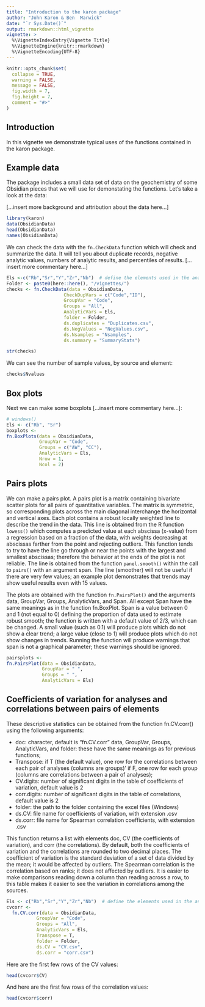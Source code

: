 ```yaml
---
title: "Introduction to the karon package"
author: "John Karon & Ben  Marwick"
date: "`r Sys.Date()`"
output: rmarkdown::html_vignette
vignette: >
  %\VignetteIndexEntry{Vignette Title}
  %\VignetteEngine{knitr::rmarkdown}
  %\VignetteEncoding{UTF-8}
---
```


```r
knitr::opts_chunk$set(
  collapse = TRUE,
  warning = FALSE,
  message = FALSE,
  fig.width = 7,
  fig.height = 7,
  comment = "#>"
)
```

## Introduction

In this vignette we demonstrate typical uses of the functions contained in the karon package. 


## Example data

The package includes a small data set of data on the geochemistry of some Obsidian pieces that we will use for demonstating the functions. Let's take a look at the data:

[...insert more background and attribution about the data here...]

```r
library(karon)
data(ObsidianData)
head(ObsidianData)
names(ObsidianData)
```

We can check the data with the `fn.CheckData` function which will check and summarize the data. It will tell you about duplicate records, negative analytic values, numbers of analytic results, and percentiles of results. [...insert more commentary here...]


```r
Els <-c("Rb","Sr","Y","Zr","Nb")  # define the elements used in the analysis
Folder <- paste0(here::here(), "/vignettes/")
checks <- fn.CheckData(data = ObsidianData, 
                     CheckDupVars = c("Code","ID"),
                     GroupVar = "Code", 
                     Groups = "All", 
                     AnalyticVars = Els, 
                     folder = Folder, 
                     ds.duplicates = "Duplicates.csv", 
                     ds.NegValues = "NegValues.csv", 
                     ds.Nsamples = "Nsamples", 
                     ds.summary = "SummaryStats")

str(checks)
```

We can see the number of sample values, by source and element:

```r
checks$Nvalues
```

## Box plots

Next we can make some boxplots [...insert more commentary here...]: 

```r
# windows()
Els <- c("Rb", "Sr")
boxplots <- 
fn.BoxPlots(data = ObsidianData, 
            GroupVar = "Code", 
            Groups = c("AW", "CC"), 
            AnalyticVars = Els,
            Nrow = 1,
            Ncol = 2)
```

## Pairs plots

We can make a pairs plot. A pairs plot is a matrix containing bivariate scatter plots for all pairs of quantitative variables.  The matrix is symmetric, so corresponding plots across the main diagonal interchange the horizontal and vertical axes.  Each plot contains a robust locally weighted line to describe the trend in the data.  This line is obtained from the R function `lowess()` which computes a predicted value at each abscissa (x-value) from a regression based on a fraction of the data, with weights decreasing at abscissas farther from the point and rejecting outliers.  This function tends to try to have the line go through or near the points with the largest and smallest abscissas; therefore the behavior at the ends of the plot is not reliable.  The line is obtained from the function `panel.smooth()` within the call to `pairs()` with an argument span.  The line (smoother) will not be useful if there are very few values; an example plot demonstrates that trends may show useful results even with 15 values.  

The plots are obtained with the function `fn.PairsPlot()` and the arguments data, GroupVar, Groups, AnalyticVars, and Span.  All except Span have the same meanings as in the function fn.BoxPlot.  Span is a value between 0 and 1 (not equal to 0) defining the proportion of data used to estimate robust smooth; the function is written with a default value of 2/3, which can be changed.  A small value (such as 0.1) will produce plots which do not show a clear trend; a large value (close to 1) will produce plots which do not show changes in trends.  Running the function will produce warnings that span is not a graphical parameter; these warnings should be ignored.

```r
pairsplots <- 
fn.PairsPlot(data = ObsidianData,
             GroupVar = " ",
             Groups = " ",
             AnalyticVars = Els)
```

## Coefficients of variation for analyses and correlations between pairs of elements

These descriptive statistics can be obtained from the function fn.CV.corr() using the following arguments:    

- doc: character, default is "fn.CV.corr" data, GroupVar, Groups, AnalyticVars, and folder: these have the same meanings as for previous functions;    
- Transpose: if T (the default value), one row for the correlations between each pair of analyses (columns are groups)’ if F, one row for each group (columns are correlations between a pair of analyses);    
- CV.digits: number of significant digits in the table of coefficients of variation,
	default value is 2    
- corr.digits: number of significant digits in the table of correlations, 	default value is 2    
- folder: the path to the folder containing the excel files (Windows)      
- ds.CV: file name for coefficients of variation, with extension .csv    
- ds.corr: file name for Spearman correlation coefficients, with extension .csv    

This function returns a list with elements doc, CV (the coefficients of variation), and corr (the correlations).  By default, both the coefficients of variation and the correlations are rounded to two decimal places.  The coefficient of variation is the standard deviation of a set of data divided by the mean; it would be affected by outliers.  The Spearman correlation is the correlation based on ranks; it does not affected by outliers.  It is easier to make comparisons reading down a column than reading across a row, to this table makes it easier to see the variation in correlations among the sources.

```r
Els <- c("Rb","Sr","Y","Zr","Nb")  # define the elements used in the analysis
cvcorr <- 
  fn.CV.corr(data = ObsidianData, 
           GroupVar = "Code", 
           Groups = "All", 
           AnalyticVars = Els, 
           Transpose = T, 
           folder = Folder,
           ds.CV = "CV.csv", 
           ds.corr = "corr.csv")
```

Here are the first few rows of the CV values:

```r
head(cvcorr$CV)
```

And here are the first few rows of the correlation values:

```r
head(cvcorr$corr)
```


